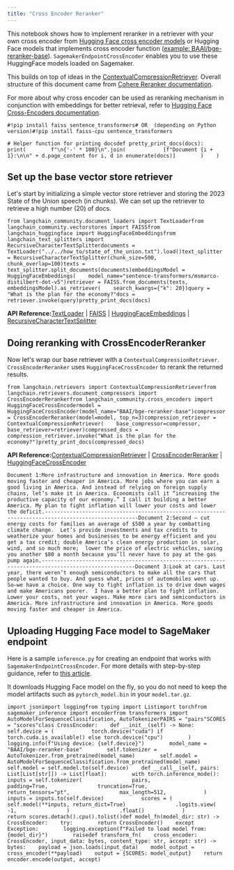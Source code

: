 ```yaml
---
title: "Cross Encoder Reranker"
---
```


This notebook shows how to implement reranker in a retriever with your own cross encoder from [Hugging Face cross encoder models](https://huggingface.co/cross-encoder) or Hugging Face models that implements cross encoder function ([example: BAAI/bge-reranker-base](https://huggingface.co/BAAI/bge-reranker-base)). `SagemakerEndpointCrossEncoder` enables you to use these HuggingFace models loaded on Sagemaker.

This builds on top of ideas in the [ContextualCompressionRetriever](/src/oss/how_to/contextual_compression). Overall structure of this document came from [Cohere Reranker documentation](/src/oss/integrations/retrievers/cohere-reranker).

For more about why cross encoder can be used as reranking mechanism in conjunction with embeddings for better retrieval, refer to [Hugging Face Cross-Encoders documentation](https://www.sbert.net/examples/applications/cross-encoder/README.html).

```
#!pip install faiss sentence_transformers# OR  (depending on Python version)#!pip install faiss-cpu sentence_transformers
```

```
# Helper function for printing docsdef pretty_print_docs(docs):    print(        f"\n{'-' * 100}\n".join(            [f"Document {i + 1}:\n\n" + d.page_content for i, d in enumerate(docs)]        )    )
```

## Set up the base vector store retriever

Let's start by initializing a simple vector store retriever and storing the 2023 State of the Union speech (in chunks). We can set up the retriever to retrieve a high number (20) of docs.

```
from langchain_community.document_loaders import TextLoaderfrom langchain_community.vectorstores import FAISSfrom langchain_huggingface import HuggingFaceEmbeddingsfrom langchain_text_splitters import RecursiveCharacterTextSplitterdocuments = TextLoader("../../how_to/state_of_the_union.txt").load()text_splitter = RecursiveCharacterTextSplitter(chunk_size=500, chunk_overlap=100)texts = text_splitter.split_documents(documents)embeddingsModel = HuggingFaceEmbeddings(    model_name="sentence-transformers/msmarco-distilbert-dot-v5")retriever = FAISS.from_documents(texts, embeddingsModel).as_retriever(    search_kwargs={"k": 20})query = "What is the plan for the economy?"docs = retriever.invoke(query)pretty_print_docs(docs)
```

**API Reference:**[TextLoader](https://python.langchain.com/api_reference/community/document_loaders/langchain_community.document_loaders.text.TextLoader.html) | [FAISS](https://python.langchain.com/api_reference/community/vectorstores/langchain_community.vectorstores.faiss.FAISS.html) | [HuggingFaceEmbeddings](https://python.langchain.com/api_reference/huggingface/embeddings/langchain_huggingface.embeddings.huggingface.HuggingFaceEmbeddings.html) | [RecursiveCharacterTextSplitter](https://python.langchain.com/api_reference/text_splitters/character/langchain_text_splitters.character.RecursiveCharacterTextSplitter.html)

## Doing reranking with CrossEncoderReranker

Now let's wrap our base retriever with a `ContextualCompressionRetriever`. `CrossEncoderReranker` uses `HuggingFaceCrossEncoder` to rerank the returned results.

```
from langchain.retrievers import ContextualCompressionRetrieverfrom langchain.retrievers.document_compressors import CrossEncoderRerankerfrom langchain_community.cross_encoders import HuggingFaceCrossEncodermodel = HuggingFaceCrossEncoder(model_name="BAAI/bge-reranker-base")compressor = CrossEncoderReranker(model=model, top_n=3)compression_retriever = ContextualCompressionRetriever(    base_compressor=compressor, base_retriever=retriever)compressed_docs = compression_retriever.invoke("What is the plan for the economy?")pretty_print_docs(compressed_docs)
```

**API Reference:**[ContextualCompressionRetriever](https://python.langchain.com/api_reference/langchain/retrievers/langchain.retrievers.contextual_compression.ContextualCompressionRetriever.html) | [CrossEncoderReranker](https://python.langchain.com/api_reference/langchain/retrievers/langchain.retrievers.document_compressors.cross_encoder_rerank.CrossEncoderReranker.html) | [HuggingFaceCrossEncoder](https://python.langchain.com/api_reference/community/cross_encoders/langchain_community.cross_encoders.huggingface.HuggingFaceCrossEncoder.html)

```
Document 1:More infrastructure and innovation in America. More goods moving faster and cheaper in America. More jobs where you can earn a good living in America. And instead of relying on foreign supply chains, let’s make it in America. Economists call it “increasing the productive capacity of our economy.” I call it building a better America. My plan to fight inflation will lower your costs and lower the deficit.----------------------------------------------------------------------------------------------------Document 2:Second – cut energy costs for families an average of $500 a year by combatting climate change.  Let’s provide investments and tax credits to weatherize your homes and businesses to be energy efficient and you get a tax credit; double America’s clean energy production in solar, wind, and so much more;  lower the price of electric vehicles, saving you another $80 a month because you’ll never have to pay at the gas pump again.----------------------------------------------------------------------------------------------------Document 3:Look at cars. Last year, there weren’t enough semiconductors to make all the cars that people wanted to buy. And guess what, prices of automobiles went up. So—we have a choice. One way to fight inflation is to drive down wages and make Americans poorer.  I have a better plan to fight inflation. Lower your costs, not your wages. Make more cars and semiconductors in America. More infrastructure and innovation in America. More goods moving faster and cheaper in America.
```

## Uploading Hugging Face model to SageMaker endpoint

Here is a sample `inference.py` for creating an endpoint that works with `SagemakerEndpointCrossEncoder`. For more details with step-by-step guidance, refer to [this article](https://huggingface.co/blog/kchoe/deploy-any-huggingface-model-to-sagemaker).

It downloads Hugging Face model on the fly, so you do not need to keep the model artifacts such as `pytorch_model.bin` in your `model.tar.gz`.

```
import jsonimport loggingfrom typing import Listimport torchfrom sagemaker_inference import encoderfrom transformers import AutoModelForSequenceClassification, AutoTokenizerPAIRS = "pairs"SCORES = "scores"class CrossEncoder:    def __init__(self) -> None:        self.device = (            torch.device("cuda") if torch.cuda.is_available() else torch.device("cpu")        )        logging.info(f"Using device: {self.device}")        model_name = "BAAI/bge-reranker-base"        self.tokenizer = AutoTokenizer.from_pretrained(model_name)        self.model = AutoModelForSequenceClassification.from_pretrained(model_name)        self.model = self.model.to(self.device)    def __call__(self, pairs: List[List[str]]) -> List[float]:        with torch.inference_mode():            inputs = self.tokenizer(                pairs,                padding=True,                truncation=True,                return_tensors="pt",                max_length=512,            )            inputs = inputs.to(self.device)            scores = (                self.model(**inputs, return_dict=True)                .logits.view(                    -1,                )                .float()            )        return scores.detach().cpu().tolist()def model_fn(model_dir: str) -> CrossEncoder:    try:        return CrossEncoder()    except Exception:        logging.exception(f"Failed to load model from: {model_dir}")        raisedef transform_fn(    cross_encoder: CrossEncoder, input_data: bytes, content_type: str, accept: str) -> bytes:    payload = json.loads(input_data)    model_output = cross_encoder(**payload)    output = {SCORES: model_output}    return encoder.encode(output, accept)
```
